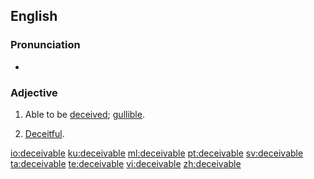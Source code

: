 ==English==

===Pronunciation===
* {{a|UK}} {{IPA|[dɪˈsiːvəbəɫ]|lang=en}}

===Adjective===
{{en-adj}}

# Able to be [[deceived]]; [[gullible]].
# {{label|en|obsolete}} [[deceitful|Deceitful]].

[[io:deceivable]]
[[ku:deceivable]]
[[ml:deceivable]]
[[pt:deceivable]]
[[sv:deceivable]]
[[ta:deceivable]]
[[te:deceivable]]
[[vi:deceivable]]
[[zh:deceivable]]